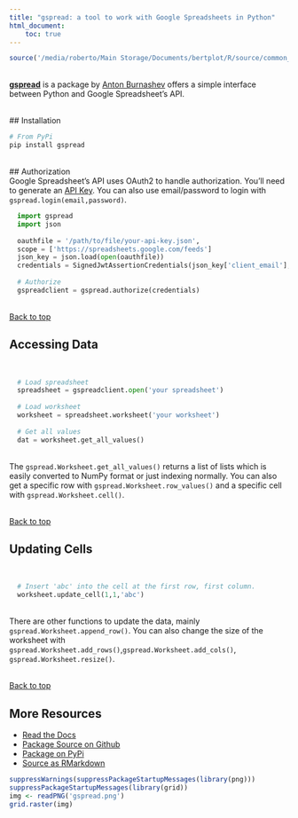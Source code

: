 ```yaml
---
title: "gspread: a tool to work with Google Spreadsheets in Python"
html_document:
    toc: true
---
```


```r
source('/media/roberto/Main Storage/Documents/bertplot/R/source/common_rmd_options.R')
```
<br>
[**gspread**](https://github.com/burnash/gspread) is a package by [Anton Burnashev](https://github.com/burnash) offers a simple interface between Python and Google Spreadsheet's API.  

<br>
## Installation
<br>
```python
# From PyPi
pip install gspread
```
<br>
## Authorization
<br>
Google Spreadsheet's API uses OAuth2 to handle authorization.  You'll need to generate an [API Key](https://console.developers.google.com/).  You can also use email/password to login with `gspread.login(email,password)`.
<br>
```python
  import gspread
  import json
  
  oauthfile = '/path/to/file/your-api-key.json',                  
  scope = ['https://spreadsheets.google.com/feeds']
  json_key = json.load(open(oauthfile))
  credentials = SignedJwtAssertionCredentials(json_key['client_email'], json_key['private_key'], scope)
  
  # Authorize
  gspreadclient = gspread.authorize(credentials)
```
<br>
<a href="#top">Back to top</a>
<br>

## Accessing Data
<br>
```python
  # Load spreadsheet
  spreadsheet = gspreadclient.open('your spreadsheet')
  
  # Load worksheet
  worksheet = spreadsheet.worksheet('your worksheet')
  
  # Get all values
  dat = worksheet.get_all_values()
```
<br>
The `gspread.Worksheet.get_all_values()` returns a list of lists which is easily converted to NumPy format or just indexing normally.  You can also get a specific row with `gspread.Worksheet.row_values()` and a specific cell with `gspread.Worksheet.cell()`.

<br>
<a href="#top">Back to top</a>
<br>

## Updating Cells
<br>
```python
  # Insert 'abc' into the cell at the first row, first column.
  worksheet.update_cell(1,1,'abc')
```
<br>
There are other functions to update the data, mainly `gspread.Worksheet.append_row()`.  You can also change the size of the worksheet with `gspread.Worksheet.add_rows()`,`gspread.Worksheet.add_cols()`, `gspread.Worksheet.resize()`.

<br>
<a href="#top">Back to top</a>
<br>

## More Resources
- [Read the Docs](https://gspread.readthedocs.org/en/latest/)
- [Package Source on Github](https://github.com/burnash/gspread)
- [Package on PyPi](https://pypi.python.org/pypi/gspread)
- [Source as RMarkdown](https://github.com/rweyant/bertplot/)

```r
suppressWarnings(suppressPackageStartupMessages(library(png)))
suppressPackageStartupMessages(library(grid))
img <- readPNG('gspread.png')
grid.raster(img)
```
